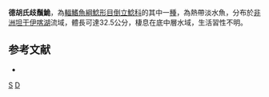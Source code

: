 {{Speciesbox 
| taxon = Synodontis dhonti
| authority = [[Boulenger|Boulenger]], 1917
| status = LC
| status_system = IUCN3.1
}}
'''德胡氏歧鬚鮠'''，為[[輻鰭魚綱|輻鰭魚綱]][[鯰形目|鯰形目]][[倒立鯰科|倒立鯰科]]的其中一[[種|種]]，為熱帶淡水魚，分布於[[非洲|非洲]][[坦干伊喀湖|坦干伊喀湖]]流域，體長可達32.5公分，棲息在底中層水域，生活習性不明。

==参考文献==
*{{FishBase_species|genus=Synodontis|species=dhonti|year=2015|month=5}}

{{Taxonbar}}

[[Category:1917年描述的鱼类|S]]
[[Category:歧鬚鮠屬|D]]